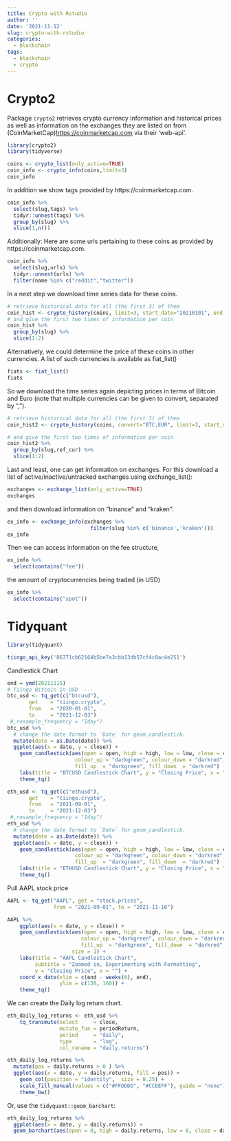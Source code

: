 ```yaml
---
title: Crypto with Rstudio
author: ''
date: '2021-11-12'
slug: crypto-with-rstudio
categories:
  - blockchain
tags:
  - blockchain
  - crypto
---
```


# Crypto2
Package `crypto2`  retrieves crypto currency information and historical prices as well as information on the exchanges they are listed on from (CoinMarketCap)<https://coinmarketcap.com> via their 'web-api'.
```r
library(crypto2)
library(tidyverse)

coins <- crypto_list(only_active=TRUE)
coin_info <- crypto_info(coins,limit=3)
coin_info
```
In addition we show tags provided by https://coinmarketcap.com.
```r
coin_info %>% 
  select(slug,tags) %>% 
  tidyr::unnest(tags) %>% 
  group_by(slug) %>% 
  slice(1,n())
```
Additionally: Here are some urls pertaining to these coins as provided by https://coinmarketcap.com.
```r
coin_info %>% 
  select(slug,urls) %>% 
  tidyr::unnest(urls) %>% 
  filter(name %in% c("reddit","twitter"))
```
In a next step we download time series data for these coins.
```r
# retrieve historical data for all (the first 3) of them
coin_hist <- crypto_history(coins, limit=3, start_date="20210101", end_date="20210105")
# and give the first two times of information per coin
coin_hist %>% 
  group_by(slug) %>% 
  slice(1:2)
```
Alternatively, we could determine the price of these coins in other currencies. A list of such currencies is available as fiat_list()
```r
fiats <- fiat_list()
fiats
```
So we download the time series again depicting prices in terms of Bitcoin and Euro (note that multiple currencies can be given to convert, separated by “,”).
```r
# retrieve historical data for all (the first 3) of them
coin_hist2 <- crypto_history(coins, convert="BTC,EUR", limit=3, start_date="20210101", end_date="20210105")

# and give the first two times of information per coin
coin_hist2 %>% 
  group_by(slug,ref_cur) %>% 
  slice(1:2)
```
Last and least, one can get information on exchanges. For this download a list of active/inactive/untracked exchanges using exchange_list():
```r
exchanges <- exchange_list(only_active=TRUE)
exchanges
```
and then download information on “binance” and “kraken”:
```r
ex_info <- exchange_info(exchanges %>% 
                           filter(slug %in% c('binance','kraken')))
ex_info
```
Then we can access information on the fee structure,
```r
ex_info %>% 
  select(contains("fee"))
```
the amount of cryptocurrencies being traded (in USD)
```r
ex_info %>% 
  select(contains("spot"))
```


# Tidyquant

```r
library(tidyquant)
```
```r
tiingo_api_key('86771cb62164b5be7a3cbb13db57cf4c8ac4e251')
```
Candlestick Chart
```r
end = ymd(20211115)
# Tiingo Bitcoin in USD ----
btc_usd <- tq_get(c("btcusd"),
       get    = "tiingo.crypto",
       from   = "2020-01-01",
       to     = "2021-12-03")
 #,resample_frequency = "1day")
btc_usd %>% 
  # change the date format to `Date` for geom_candlestick. 
  mutate(date = as.Date(date)) %>% 
  ggplot(aes(x = date, y = close)) +
    geom_candlestick(aes(open = open, high = high, low = low, close = close),
                      colour_up = "darkgreen", colour_down = "darkred", 
                      fill_up  = "darkgreen", fill_down  = "darkred")  +
    labs(title = "BTCUSD Candlestick Chart", y = "Closing Price", x = "") +
    theme_tq()

```
```r
eth_usd <- tq_get(c("ethusd"),
       get    = "tiingo.crypto",
       from   = "2021-09-01",
       to     = "2021-12-03")
 #,resample_frequency = "1day")
eth_usd %>% 
  # change the date format to `Date` for geom_candlestick. 
  mutate(date = as.Date(date)) %>% 
  ggplot(aes(x = date, y = close)) +
    geom_candlestick(aes(open = open, high = high, low = low, close = close),
                      colour_up = "darkgreen", colour_down = "darkred", 
                      fill_up  = "darkgreen", fill_down  = "darkred")  +
    labs(title = "ETHUSD Candlestick Chart", y = "Closing Price", x = "") +
    theme_tq()

```

Pull AAPL stock price
```r
AAPL <- tq_get("AAPL", get = "stock.prices", 
               from = "2021-09-01", to = "2021-11-16")
```

```r


AAPL %>%
    ggplot(aes(x = date, y = close)) +
    geom_candlestick(aes(open = open, high = high, low = low, close = close),
                        colour_up = "darkgreen", colour_down = "darkred", 
                        fill_up  = "darkgreen", fill_down  = "darkred", 
                     size = 1) +
    labs(title = "AAPL Candlestick Chart", 
         subtitle = "Zoomed in, Experimenting with Formatting",
         y = "Closing Price", x = "") + 
    coord_x_date(xlim = c(end - weeks(6), end),
                 ylim = c(130, 160)) + 
    theme_tq()
```
We can create the Daily log return chart.
```r
eth_daily_log_returns <- eth_usd %>%
    tq_transmute(select     = close, 
                 mutate_fun = periodReturn, 
                 period     = "daily", 
                 type       = "log",
                 col_rename = "daily.returns")

eth_daily_log_returns %>% 
  mutate(pos = daily.returns > 0 ) %>% 
  ggplot(aes(x = date, y = daily.returns, fill = pos)) + 
    geom_col(position = "identity",  size = 0.25) +
    scale_fill_manual(values = c("#FFDDDD", "#CCEEFF"), guide = "none") +
    theme_bw()
```
Or, use the `tidyquant::geom_barchart`:
```r
eth_daily_log_returns %>% 
  ggplot(aes(x = date, y = daily.returns)) +
  geom_barchart(aes(open = 0, high = daily.returns, low = 0, close = daily.returns))
```


